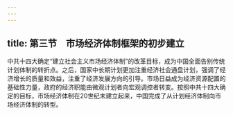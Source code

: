 ```yaml
---
---
---
```

title: 第三节　市场经济体制框架的初步建立
---




中共十四大确定“建立社会主义市场经济体制”的改革目标，成为中国全面告别传统计划体制的转折点。之后，国家中长期计划更加注重经济社会通盘计划，强调了经济增长的质量和效益，注重了经济发展方向的引导。市场日益成为经济资源配置的基础性力量，政府的经济职能由微观计划者向宏观调控者转变。按照中共十四大确定的目标，市场经济体制在20世纪末建立起来，中国完成了从计划经济体制向市场经济体制的转型。
